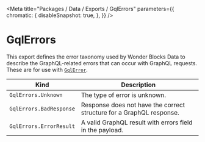 
<Meta
    title="Packages / Data / Exports / GqlErrors"
    parameters={{
        chromatic: {
            disableSnapshot: true,
        },
    }}
/>

# GqlErrors

This export defines the error taxonomy used by Wonder Blocks Data to describe the GraphQL-related errors that can occur with GraphQL requests. These are for use with [`GqlError`](/docs/data-exports-gqlerror--page).

| Kind                    | Description                                                          |
| ----------------------- | -------------------------------------------------------------------- |
| `GqlErrors.Unknown`     | The type of error is unknown.                                        |
| `GqlErrors.BadResponse` | Response does not have the correct structure for a GraphQL response. |
| `GqlErrors.ErrorResult` | A valid GraphQL result with errors field in the payload.             |

